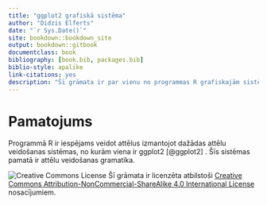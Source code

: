 ```yaml
--- 
title: "ggplot2 grafiskā sistēma"
author: "Didzis Elferts"
date: "`r Sys.Date()`"
site: bookdown::bookdown_site
output: bookdown::gitbook
documentclass: book
bibliography: [book.bib, packages.bib]
biblio-style: apalike
link-citations: yes
description: "Šī grāmata ir par vienu no programmas R grafiskajām sistēmām - ggplot2."
---
```


# Pamatojums

Programmā R ir iespējams veidot attēlus izmantojot dažādas attēlu veidošanas sistēmas, no kurām viena ir ggplot2 [@ggplot2] . Šīs sistēmas pamatā ir attēlu veidošanas gramatika.


![Creative Commons License](images/by-nc-sa.png)
Šī grāmata ir licenzēta atbilstoši [Creative Commons Attribution-NonCommercial-ShareAlike 4.0 International License](http://creativecommons.org/licenses/by-nc-sa/4.0/) nosacījumiem.